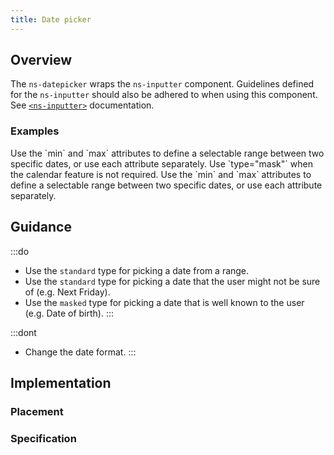 ```yaml
---
title: Date picker
---
```




## Overview

<CompDetails name={componentName} />

The `ns-datepicker` wraps the `ns-inputter` component. Guidelines defined for the `ns-inputter` should also be adhered to when using this component. See [`<ns-inputter>`](/components/ns-inputter) documentation.

### Examples

<Tabs>
  <TabItem label="Standard">
    <ExampleViewer type="standard" />
  </TabItem>
  <TabItem label="Standard min max">
  Use the `min` and `max` attributes to define a selectable range between two specific dates, or use each attribute separately.
    <ExampleViewer type="standard-min-max" />
  </TabItem>
  <TabItem label="Mask">
  Use `type="mask"` when the calendar feature is not required.
    <ExampleViewer type="mask" />
  </TabItem>
  <TabItem label="Mask min max">
  Use the `min` and `max` attributes to define a selectable range between two specific dates, or use each attribute separately.
    <ExampleViewer type="mask-min-max" />
  </TabItem>
</Tabs>

## Guidance

:::do
- Use the `standard` type for picking a date from a range.
- Use the `standard` type for picking a date that the user might not be sure of (e.g. Next Friday).
- Use the `masked` type for picking a date that is well known to the user (e.g. Date of birth).
:::

:::dont
- Change the date format.
:::

## Implementation

### Placement

<Placement name={componentName} />

### Specification

<Specification name={componentName} />
